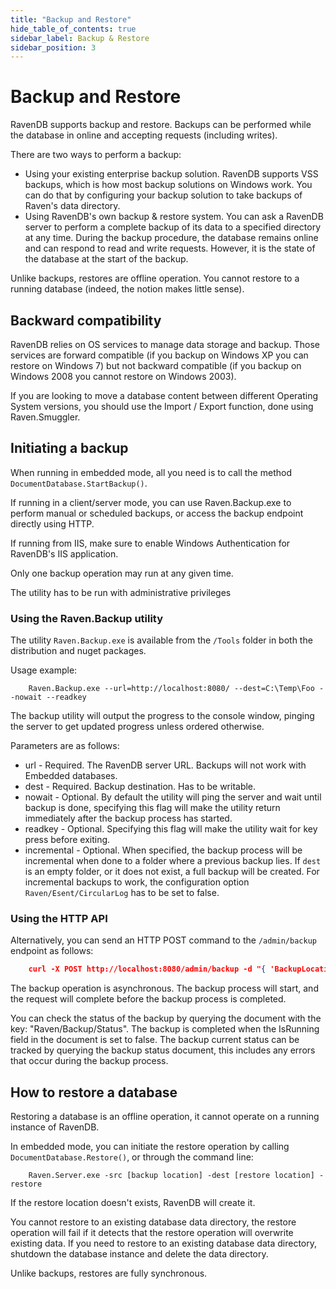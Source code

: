 ```yaml
---
title: "Backup and Restore"
hide_table_of_contents: true
sidebar_label: Backup & Restore
sidebar_position: 3
---
```



# Backup and Restore

RavenDB supports backup and restore. Backups can be performed while the database in online and accepting requests (including writes). 

There are two ways to perform a backup:

* Using your existing enterprise backup solution. RavenDB supports VSS backups, which is how most backup solutions on Windows work. You can do that by configuring your backup solution to take backups of Raven's data directory. 
* Using RavenDB's own backup & restore system. You can ask a RavenDB server to perform a complete backup of its data to a specified directory at any time. During the backup procedure, the database remains online and can respond to read and write requests. However, it is the state of the database at the start of the backup.

Unlike backups, restores are offline operation. You cannot restore to a running database (indeed, the notion makes little sense).

## Backward compatibility

RavenDB relies on OS services to manage data storage and backup. Those services are forward compatible (if you backup on Windows XP you can restore on Windows 7) but not  backward compatible (if you backup on Windows 2008 you cannot restore on Windows 2003).

If you are looking to move a database content between different Operating System versions, you should use the Import / Export function, done using Raven.Smuggler.

## Initiating a backup

When running in embedded mode, all you need is to call the method `DocumentDatabase.StartBackup()`.

If running in a client/server mode, you can use Raven.Backup.exe to perform manual or scheduled backups, or access the backup endpoint directly using HTTP.

If running from IIS, make sure to enable Windows Authentication for RavenDB's IIS application.

Only one backup operation may run at any given time.

<Admonition type="note" title="">
The utility has to be run with administrative privileges
</Admonition>

### Using the Raven.Backup utility

The utility `Raven.Backup.exe` is available from the `/Tools` folder in both the distribution and nuget packages.

Usage example:

```plain 
    Raven.Backup.exe --url=http://localhost:8080/ --dest=C:\Temp\Foo --nowait --readkey
```

The backup utility will output the progress to the console window, pinging the server to get updated progress unless ordered otherwise.

Parameters are as follows:

* url - Required. The RavenDB server URL. Backups will not work with Embedded databases.
* dest - Required. Backup destination. Has to be writable.
* nowait - Optional. By default the utility will ping the server and wait until backup is done, specifying this flag will make the utility return immediately after the backup process has started.
* readkey - Optional. Specifying this flag will make the utility wait for key press before exiting.
* incremental - Optional. When specified, the backup process will be incremental when done to a folder where a previous backup lies. If `dest` is an empty folder, or it does not exist, a full backup will be created. For incremental backups to work, the configuration option `Raven/Esent/CircularLog` has to be set to false.

### Using the HTTP API

Alternatively, you can send an HTTP POST command to the `/admin/backup` endpoint as follows:

```json 
    curl -X POST http://localhost:8080/admin/backup -d "{ 'BackupLocation': 'C:\\Backups\\2010-05-06' }"
```

The backup operation is asynchronous. The backup process will start, and the request will complete before the backup process is completed.

You can check the status of the backup by querying the document with the key: "Raven/Backup/Status". The backup is completed when the IsRunning field in the document is set to false. The backup current status can be tracked by querying the backup status document, this includes any errors that occur during the backup process.

## How to restore a database

Restoring a database is an offline operation, it cannot operate on a running instance of RavenDB.

In embedded mode, you can initiate the restore operation by calling `DocumentDatabase.Restore()`, or through the command line:

```plain 
    Raven.Server.exe -src [backup location] -dest [restore location] -restore
```
    
If the restore location doesn't exists, RavenDB will create it.

You cannot restore to an existing database data directory, the restore operation will fail if it detects that the restore operation will overwrite existing data. If you need to restore to an existing database data directory, shutdown the database instance and delete the data directory.

Unlike backups, restores are fully synchronous.
